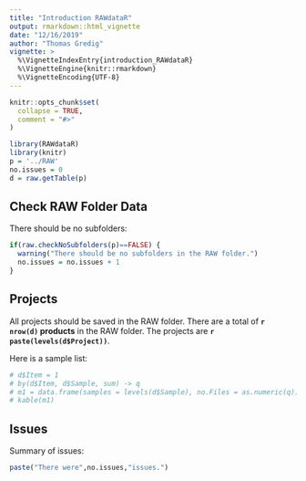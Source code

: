 ```yaml
---
title: "Introduction RAWdataR"
output: rmarkdown::html_vignette
date: "12/16/2019"
author: "Thomas Gredig"
vignette: >
  %\VignetteIndexEntry{introduction_RAWdataR}
  %\VignetteEngine{knitr::rmarkdown}
  %\VignetteEncoding{UTF-8}
---
```


```r
knitr::opts_chunk$set(
  collapse = TRUE,
  comment = "#>"
)
```


```r
library(RAWdataR)
library(knitr)
p = '../RAW'
no.issues = 0
d = raw.getTable(p)
```

## Check RAW Folder Data


There should be no subfolders:

```r
if(raw.checkNoSubfolders(p)==FALSE) {
  warning("There should be no subfolders in the RAW folder.")
  no.issues = no.issues + 1
}
```


## Projects

All projects should be saved in the RAW folder. There are a total of **`r nrow(d)` products** in the RAW folder. The projects are **`r paste(levels(d$Project))`**.

Here is a sample list:

```r
# d$Item = 1
# by(d$Item, d$Sample, sum) -> q
# m1 = data.frame(samples = levels(d$Sample), no.Files = as.numeric(q))
# kable(m1)
```


## Issues

Summary of issues:

```r
paste("There were",no.issues,"issues.")
```
